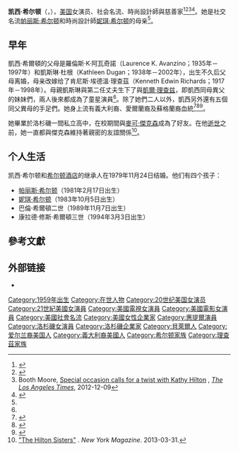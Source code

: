 {{Infobox person
| name = 凱西·希爾頓<br>Kathy Hilton
| image = Kathy Hilton.jpg
| imagesize = 
| caption = 攝於2008年3月，當時她正出席女兒妮琪所主持的時裝秀
| birth_name = 凱瑟琳·伊莉莎白·阿瓦奇諾（Kathleen Elizabeth Avanzino）
| birth_date = {{birth date and age|mf=yes|1959|3|13}}<ref>{{cite book |last1=Jack |first1=Goldstein |last2=Frankie |first2=Taylor |title=101 Amazing Facts about Paris Hilton |date=2014}}</ref><ref>{{cite book |last1=Jerry |first1=Oppenheimer |title=House of Hilton |date=2006 |quote=On March 13, 1959, almost seven months after the church wedding, Kathleen Dugan Avanzino, a month away from turning twenty-one, gave birth to a healthy and beautiful baby girl whom they named Kathleen Elizabeth Avanzino}}</ref><ref>{{cite book |last1=Sandra |first1=Gurvis |title=Paris Hilton: A Biography |date=2011 |quote=Their daughter and Paris's mother, “little” Kathleen Elizabeth Avanzino, was born seven months after the impromptu wedding, on March 13, 1959.}}</ref>
| birth_place = {{USA}}[[紐約州|紐約州]][[紐約市|紐約市]]
| citizenship = {{USA}}
| occupation = {{flatlist|
* [[女演員|女演員]]
* 時尚設計師
* 慈善家
}}
| other_names = 凱西·理查茲（Kathy Richards）
| spouse = {{marriage|{{Link-en|理查·希爾頓|Richard Hilton}}|1979}}
| children = 含[[芭黎絲·希爾頓|芭黎絲·希爾頓]]與[[妮琪·希爾頓|妮琪·希爾頓]]在內，共二男二女
| relatives = {{plainlist|
* [[巴倫·希爾頓|巴倫·希爾頓]]（岳父）
* {{Link-en|金·理查兹|Kim Richards}}（同母異父妹妹）
* [[凱爾·理查兹|凱爾·理查兹]]（同母異父妹妹）
* {{Link-en|泰莎·格拉芬·馮·瓦爾德多夫|Tessa Gräfin von Walderdorff}}（媳婦）
}}
| website   = {{URL|http://www.kathyhilton.com}}
}}
'''凯西·希尔顿'''（{{lang-en|Kathy Hilton}}，{{bd|1959年|3月13日}}），[[美国|美国]]女演员、社会名流、時尚設計師與慈善家<ref>{{Cite web |url=http://nymag.com/daily/intelligencer/2007/12/kathy_hilton_to_invade_fashion.html |title=New York Magazine |accessdate=2020-05-11 |archive-date=2017-11-12 |archive-url=https://web.archive.org/web/20171112021100/http://nymag.com/daily/intelligencer/2007/12/kathy_hilton_to_invade_fashion.html |dead-url=no }}</ref><ref>{{Cite web |url=http://nymag.com/daily/intelligencer/2008/08/kathy_hilton_to_mccain_no_your.html |title=New York Magazine |accessdate=2020-05-11 |archive-date=2017-11-11 |archive-url=https://web.archive.org/web/20171111205025/http://nymag.com/daily/intelligencer/2008/08/kathy_hilton_to_mccain_no_your.html |dead-url=no }}</ref><ref name="latimesstory">Booth Moore, [http://www.latimes.com/features/image/la-ig-hilton-20121209,0,7987268.story Special occasion calls for a twist with Kathy Hilton] {{Wayback|url=http://www.latimes.com/features/image/la-ig-hilton-20121209,0,7987268.story |date=20121210061155 }}, ''[[The_Los_Angeles_Times|The Los Angeles Times]]'', 2012-12-09</ref><ref name="ownlatoya">{{Cite web |url=http://www.oprah.com/own-life-with-latoya/Life-With-La-Toya-Kathy-Hilton |title=Ophrah Winfrey Network: Life With La Toya |accessdate=2020-05-11 |archive-date=2014-07-14 |archive-url=https://web.archive.org/web/20140714213610/http://www.oprah.com/own-life-with-latoya/Life-With-La-Toya-Kathy-Hilton |dead-url=no }}</ref>。她是社交名流[[帕丽斯·希尔顿|帕丽斯·希尔顿]]和時尚設計師[[妮琪·希尔顿|妮琪·希尔顿]]的母亲<ref name="latimesstory"/>。

== 早年 ==
凱西·希爾頓的父母是羅倫斯·K·阿瓦奇諾（Laurence K. Avanzino；1935年－1997年）和凱斯琳·杜根（Kathleen Dugan；1938年－2002年），出生不久后父母离婚，母亲改嫁给了肯尼斯·埃德溫·理查茲（Kenneth Edwin Richards；1917年－1998年）。母親凱斯琳與第二任丈夫生下了{{Link-en|金·理查兹|Kim Richards}}與[[凱爾·理查兹|凱爾·理查兹]]，即凱西同母異父的妹妹們，兩人後來都成為了童星演員<ref name="latimesstory"/>。除了她們二人以外，凱西另外還有五個同父異母的手足們。她身上流有義大利裔、愛爾蘭裔及蘇格蘭裔血統<ref>{{Cite web |url=https://books.google.ca/books?id=6pd84XvouoQC&pg=PT32&q=%22The+first+of+her+mostly+horrific+unions%E2%80%94essentially+a+shotgun+wedding%E2%80%94was+to+a+bad+boy+named+Larry+Avanzino%2C+an+Italian-American%2C+who+had+gotten+the+pretty+Irish-American+Dugan+girl+pregnant+in+the+backseat+of+her+1957+black+Chevrolet+convertible.%22 |title=Jerry Oppenheimer, ''House of Hilton'', Crown Publishing, 2006 |access-date=2022-06-03 |archive-date=2022-02-20 |archive-url=https://web.archive.org/web/20220220135316/https://books.google.ca/books?id=6pd84XvouoQC&pg=PT32&q=%22The%20first%20of%20her%20mostly%20horrific%20unions%E2%80%94essentially%20a%20shotgun%20wedding%E2%80%94was%20to%20a%20bad%20boy%20named%20Larry%20Avanzino%2C%20an%20Italian-American%2C%20who%20had%20gotten%20the%20pretty%20Irish-American%20Dugan%20girl%20pregnant%20in%20the%20backseat%20of%20her%201957%20black%20Chevrolet%20convertible.%22 }}</ref><ref>{{Cite web |url=https://pqasb.pqarchiver.com/projo/access/31911812.html?dids=31911812:31911812&FMT=ABS&FMTS=ABS:FT&type=current&date=Feb+20%2C+1997&author=&pub=The+Providence+Journal&desc=Providence+LAURENCE+K.+AVANZINO&pqatl=google |title=Providence Journal |accessdate=2020-05-11 |archive-date=2012-11-07 |archive-url=https://web.archive.org/web/20121107125020/http://pqasb.pqarchiver.com/projo/access/31911812.html?dids=31911812:31911812&FMT=ABS&FMTS=ABS:FT&type=current&date=Feb+20%2C+1997&author=&pub=The+Providence+Journal&desc=Providence+LAURENCE+K.+AVANZINO&pqatl=google |dead-url=no }}</ref><ref>{{Cite web |url=https://pqasb.pqarchiver.com/projo/access/39692575.html?dids=39692575:39692575&FMT=ABS&FMTS=ABS:FT&type=current&date=Mar+12%2C+1999&author=&pub=The+Providence+Journal&desc=Narragansett+ELIZABETH+J.+AVANZINO&pqatl=google |title=Providence Journal |accessdate=2020-05-11 |archive-date=2012-11-07 |archive-url=https://web.archive.org/web/20121107125038/http://pqasb.pqarchiver.com/projo/access/39692575.html?dids=39692575:39692575&FMT=ABS&FMTS=ABS:FT&type=current&date=Mar+12%2C+1999&author=&pub=The+Providence+Journal&desc=Narragansett+ELIZABETH+J.+AVANZINO&pqatl=google |dead-url=no }}</ref>。

她畢業於洛杉磯一間私立高中，在校期間與[[麥可·傑克森|麥可·傑克森]]成為了好友。在他[[麥可·傑克森之死|逝世]]之前，她一直都與傑克森維持著親密的友誼關係<ref>[http://nymag.com/news/features/childhood/paris-nicky-hilton-2013-4/ "The Hilton Sisters"] {{Wayback|url=http://nymag.com/news/features/childhood/paris-nicky-hilton-2013-4/ |date=20160501170957 }}. ''New York Magazine''. 2013-03-31.</ref>。

==个人生活==
凯西·希尔顿和[[希尔顿酒店|希尔顿酒店]]的继承人{{Link-en|理查·希爾頓|Richard Hilton}}在1979年11月24日结婚。他们有四个孩子：
*[[帕丽斯·希尔顿|帕丽斯·希尔顿]]（1981年2月17日出生）
*[[妮琪·希尔顿|妮琪·希尔顿]]（1983年10月5日出生）
* 巴倫·希爾頓二世（1989年11月7日出生）
* 康拉德·修斯·希爾頓三世（1994年3月3日出生）

== 參考文獻==
{{Reflist}}

== 外部链接 ==
{{commons category}}
*{{imdb name|id=0724187|name=Kathy Richards}}

{{Authority control}}
{{DEFAULTSORT:Hilton, Kathy}}
[[Category:1959年出生|Category:1959年出生]]
[[Category:在世人物|Category:在世人物]]
[[Category:20世纪美国女演员|Category:20世纪美国女演员]]
[[Category:21世紀美國女演員|Category:21世紀美國女演員]]
[[Category:美國電視女演員|Category:美國電視女演員]]
[[Category:美國電影女演員|Category:美國電影女演員]]
[[Category:美國社會名流|Category:美國社會名流]]
[[Category:美國女性企業家|Category:美國女性企業家]]
[[Category:惠提爾演員|Category:惠提爾演員]]
[[Category:洛杉磯女演員|Category:洛杉磯女演員]]
[[Category:洛杉磯企業家|Category:洛杉磯企業家]]
[[Category:貝萊爾人|Category:貝萊爾人]]
[[Category:爱尔兰裔美国人|Category:爱尔兰裔美国人]]
[[Category:義大利裔美國人|Category:義大利裔美國人]]
[[Category:希尔顿家族|Category:希尔顿家族]]
[[Category:理查茲家族|Category:理查茲家族]]